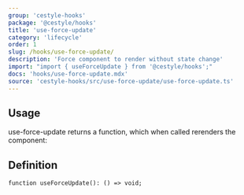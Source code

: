 ```yaml
---
group: 'cestyle-hooks'
package: '@cestyle/hooks'
title: 'use-force-update'
category: 'lifecycle'
order: 1
slug: /hooks/use-force-update/
description: 'Force component to render without state change'
import: "import { useForceUpdate } from '@cestyle/hooks';"
docs: 'hooks/use-force-update.mdx'
source: 'cestyle-hooks/src/use-force-update/use-force-update.ts'
---
```



## Usage

use-force-update returns a function, which when called rerenders the component:

<Demo data={HooksDemos.useForceUpdateDemo} />

## Definition

```tsx
function useForceUpdate(): () => void;
```

